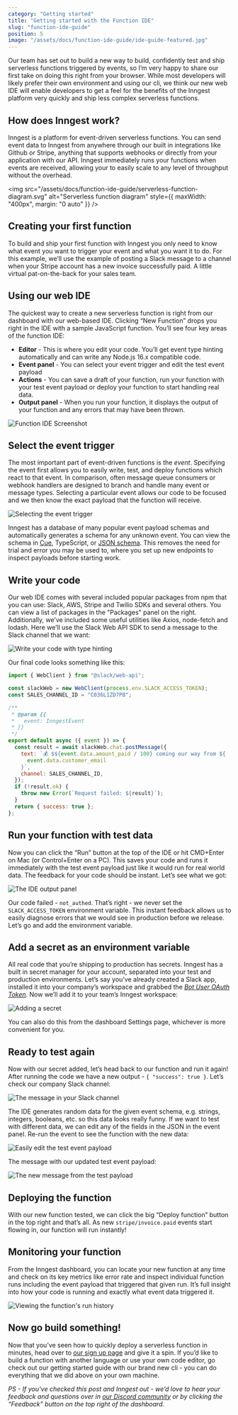 ```yaml
---
category: "Getting started"
title: "Getting started with the Function IDE"
slug: "function-ide-guide"
position: 5
image: "/assets/docs/function-ide-guide/ide-guide-featured.jpg"
---
```


Our team has set out to build a new way to build, confidently test and ship serverless functions triggered by events, so I’m very happy to share our first take on doing this right from your browser. While most developers will likely prefer their own environment and using our cli, we think our new web IDE will enable developers to get a feel for the benefits of the Inngest platform very quickly and ship less complex serverless functions.

## How does Inngest work?

Inngest is a platform for event-driven serverless functions. You can send event data to Inngest from anywhere through our built in integrations like Github or Stripe, anything that supports webhooks or directly from your application with our API. Inngest immediately runs your functions when events are received, allowing your to easily scale to any level of throughput without the overhead.

<img
  src="/assets/docs/function-ide-guide/serverless-function-diagram.svg"
  alt="Serverless function diagram"
  style={{ maxWidth: "400px", margin: "0 auto" }}
/>

## Creating your first function

To build and ship your first function with Inngest you only need to know what event you want to trigger your event and what you want it to do. For this example, we’ll use the example of posting a Slack message to a channel when your Stripe account has a new invoice successfully paid. A little virtual pat-on-the-back for your sales team.

## Using our web IDE

The quickest way to create a new serverless function is right from our dashboard with our web-based IDE. Clicking “New Function” drops you right in the IDE with a sample JavaScript function. You’ll see four key areas of the function IDE:

- **Editor** - This is where you edit your code. You’ll get event type hinting automatically and can write any Node.js 16.x compatible code.
- **Event panel** - You can select your event trigger and edit the test event payload
- **Actions** - You can save a draft of your function, run your function with your test event payload or deploy your function to start handling real data.
- **Output panel** - When you run your function, it displays the output of your function and any errors that may have been thrown.

![Function IDE Screenshot](/assets/docs/function-ide-guide/function-ide-screenshot.png)

## Select the event trigger

The most important part of event-driven functions is the _event_. Specifying the event first allows you to easily write, test, and deploy functions which react to that event. In comparison, often message queue consumers or webhook handlers are designed to branch and handle many event or message types. Selecting a particular event allows our code to be focused and we then know the exact payload that the function will receive.

![Selecting the event trigger](/assets/docs/function-ide-guide/selecting-an-event-trigger.gif)

Inngest has a database of many popular event payload schemas and automatically generates a schema for any unknown event. You can view the schema in [Cue](https://cuelang.org/), TypeScript, or [JSON schema](https://json-schema.org/). This removes the need for trial and error you may be used to, where you set up new endpoints to inspect payloads before starting work.

## Write your code

Our web IDE comes with several included popular packages from npm that you can use: Slack, AWS, Stripe and Twilio SDKs and several others. You can view a list of packages in the "Packages" panel on the right. Additionally, we’ve included some useful utilities like Axios, node-fetch and lodash. Here we’ll use the Slack Web API SDK to send a message to the Slack channel that we want:

![Write your code with type hinting](/assets/docs/function-ide-guide/write-your-code.gif)

Our final code looks something like this:

```js
import { WebClient } from "@slack/web-api";

const slackWeb = new WebClient(process.env.SLACK_ACCESS_TOKEN);
const SALES_CHANNEL_ID = "C036L1ZD7PB";

/**
 * @param {{
 *   event: InngestEvent
 * }}
 */
export default async ({ event }) => {
  const result = await slackWeb.chat.postMessage({
    text: `💰 $${event.data.amount_paid / 100} coming our way from ${
      event.data.customer_email
    }`,
    channel: SALES_CHANNEL_ID,
  });
  if (!result.ok) {
    throw new Error(`Request failed: ${result}`);
  }
  return { success: true };
};
```

## Run your function with test data

Now you can click the “Run” button at the top of the IDE or hit CMD+Enter on Mac (or Control+Enter on a PC). This saves your code and runs it immediately with the test event payload just like it would run for real world data. The feedback for your code should be instant. Let’s see what we got:

![The IDE output panel](/assets/docs/function-ide-guide/failed-run.png)

Our code failed - `not_authed`. That’s right - we never set the `SLACK_ACCESS_TOKEN` environment variable. This instant feedback allows us to easily diagnose errors that we would see in production before we release. Let’s go and add the environment variable.

## Add a secret as an environment variable

All real code that you’re shipping to production has secrets. Inngest has a built in secret manager for your account, separated into your test and production environments. Let’s say you’ve already created a Slack app, installed it into your company’s workspace and grabbed the _[Bot User OAuth Token](https://api.slack.com/authentication/token-types)_. Now we’ll add it to your team’s Inngest workspace:

![Adding a secret](/assets/docs/function-ide-guide/adding-a-secret.gif)

You can also do this from the dashboard Settings page, whichever is more convenient for you.

## Ready to test again

Now with our secret added, let’s head back to our function and run it again! After running the code we have a new output - `{ "success": true }`. Let’s check our company Slack channel:

![The message in your Slack channel](/assets/docs/function-ide-guide/slack-message-lorem.png)

The IDE generates random data for the given event schema, e.g. strings, integers, booleans, etc. so this data looks really funny. If we want to test with different data, we can edit any of the fields in the JSON in the event panel. Re-run the event to see the function with the new data:

![Easily edit the test event payload](/assets/docs/function-ide-guide/editing-the-test-event.gif)

The message with our updated test event payload:

![The new message from the test payload](/assets/docs/function-ide-guide/slack-message-test-payload.png)

## Deploying the function

With our new function tested, we can click the big “Deploy function” button in the top right and that’s all. As new `stripe/invoice.paid` events start flowing in, our function will run instantly!

## Monitoring your function

From the Inngest dashboard, you can locate your new function at any time and check on its key metrics like error rate and inspect individual function runs including the event payload that triggered that given run. It’s full insight into how your code is running and exactly what event data triggered it.

![Viewing the function's run history](/assets/docs/function-ide-guide/function-history.png)

## Now go build something!

Now that you’ve seen how to quickly deploy a serverless function in minutes, head over to [our sign up page](/sign-up?ref=function-ide-guide) and give it a spin. If you’d like to build a function with another language or use your own code editor, go check out our getting started guide with our brand new cli - you can do everything that we did above on your own machine.

_PS - If you’ve checked this post and Inngest out - we’d love to hear your feedback and questions over in [our Discord community](https://discord.gg/EuesV2ZSnX) or by clicking the “Feedback” button on the top right of the dashboard._
